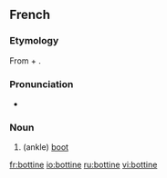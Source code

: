 ==French==

===Etymology===
From {{term|botte}} + {{term|-ine}}.

===Pronunciation===
* {{IPA|/bɔtin/|lang=fr}}

===Noun===
{{fr-noun|f}}

# (ankle) [[boot]]

[[fr:bottine]]
[[io:bottine]]
[[ru:bottine]]
[[vi:bottine]]